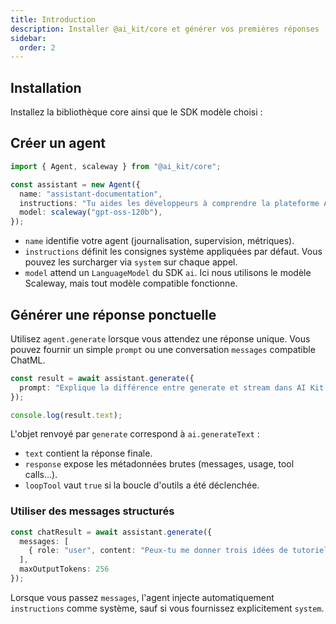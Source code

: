 ```yaml
---
title: Introduction
description: Installer @ai_kit/core et générer vos premières réponses
sidebar:
  order: 2
---
```



## Installation

Installez la bibliothèque core ainsi que le SDK modèle choisi :

<PackageManagers pkg="@ai_kit/core @ai-sdk/openai ai zod" />

## Créer un agent

```ts
import { Agent, scaleway } from "@ai_kit/core";

const assistant = new Agent({
  name: "assistant-documentation",
  instructions: "Tu aides les développeurs à comprendre la plateforme AI Kit.",
  model: scaleway("gpt-oss-120b"),
});
```

- `name` identifie votre agent (journalisation, supervision, métriques).
- `instructions` définit les consignes système appliquées par défaut. Vous pouvez les surcharger via `system` sur chaque appel.
- `model` attend un `LanguageModel` du SDK `ai`. Ici nous utilisons le modèle Scaleway, mais tout modèle compatible fonctionne.

## Générer une réponse ponctuelle

Utilisez `agent.generate` lorsque vous attendez une réponse unique. Vous pouvez fournir un simple `prompt` ou une conversation `messages` compatible ChatML.

```ts
const result = await assistant.generate({
  prompt: "Explique la différence entre generate et stream dans AI Kit."
});

console.log(result.text);
```

L'objet renvoyé par `generate` correspond à `ai.generateText` :

- `text` contient la réponse finale.
- `response` expose les métadonnées brutes (messages, usage, tool calls...).
- `loopTool` vaut `true` si la boucle d'outils a été déclenchée.

### Utiliser des messages structurés

```ts
const chatResult = await assistant.generate({
  messages: [
    { role: "user", content: "Peux-tu me donner trois idées de tutoriels ?" }
  ],
  maxOutputTokens: 256
});
```

Lorsque vous passez `messages`, l'agent injecte automatiquement `instructions` comme système, sauf si vous fournissez explicitement `system`.
